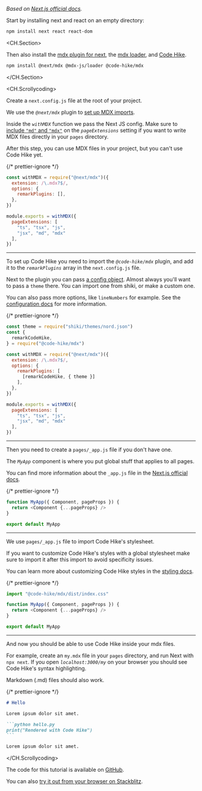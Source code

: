 _Based on [Next.js official docs](https://nextjs.org/docs/advanced-features/using-mdx)._

Start by installing next and react on an empty directory:

```bash
npm install next react react-dom
```

<CH.Section>

Then also install the [mdx plugin for next](focus://1[13:21]), the [mdx loader](focus://1[23:36]), and [Code Hike](focus://1[38:56]).

```bash
npm install @next/mdx @mdx-js/loader @code-hike/mdx
```

</CH.Section>

<div style={{ height: "0.5em" }} />

<CH.Scrollycoding>

Create a `next.config.js` file at the root of your project.

We use the _`@next/mdx`_ plugin to [set up MDX imports](focus://1:6,8,13).

Inside the _`withMDX`_ function we pass the Next JS config. Make sure to [include `"md"` and `"mdx"`](focus://9,11[12:22],12) on the _`pageExtensions`_ setting if you want to write MDX files directly in your `pages` directory.

After this step, you can use MDX files in your project, but you can't use Code Hike yet.

{/* prettier-ignore */}
```js next.config.js
const withMDX = require("@next/mdx")({
  extension: /\.mdx?$/,
  options: {
    remarkPlugins: [],
  },
})

module.exports = withMDX({
  pageExtensions: [
    "ts", "tsx", "js", 
    "jsx", "md", "mdx"
  ],
})
```

---

To set up Code Hike you need to import the _`@code-hike/mdx`_ plugin, and add it to the _`remarkPlugins`_ array in the `next.config.js` file.

Next to the plugin you can pass [a config object](focus://10[24:32]). Almost always you'll want to pass a `theme` there. You can import one from shiki, or make a custom one.

You can also pass more options, like `lineNumbers` for example. See the [configuration docs](/docs/configuration) for more information.

{/* prettier-ignore */}
```js next.config.js focus=1:4,9:11
const theme = require("shiki/themes/nord.json")
const {
  remarkCodeHike,
} = require("@code-hike/mdx")

const withMDX = require("@next/mdx")({
  extension: /\.mdx?$/,
  options: {
    remarkPlugins: [
      [remarkCodeHike, { theme }]
    ],
  },
})

module.exports = withMDX({
  pageExtensions: [
    "ts", "tsx", "js", 
    "jsx", "md", "mdx"
  ],
})
```

---

Then you need to create a `pages/_app.js` file if you don't have one.

The _`MyApp`_ component is where you put global stuff that applies to all pages.

You can find more information about the `_app.js` file in the [Next.js official docs](https://nextjs.org/docs/advanced-features/custom-app).

{/* prettier-ignore */}
```js pages/_app.js
function MyApp({ Component, pageProps }) {
  return <Component {...pageProps} />
}

export default MyApp
```

---

We use `pages/_app.js` file to import Code Hike's stylesheet.

If you want to customize Code Hike's styles with a global stylesheet make sure to import it after this import to avoid specificity issues.

You can learn more about customizing Code Hike styles in the [styling docs](/docs/styling).

{/* prettier-ignore */}
```js pages/_app.js focus=1
import "@code-hike/mdx/dist/index.css"

function MyApp({ Component, pageProps }) {
  return <Component {...pageProps} />
}

export default MyApp
```

---

And now you should be able to use Code Hike inside your mdx files.

For example, create an `my.mdx` file in your `pages` directory, and run Next with `npx next`. If you open _`localhost:3000/my`_ on your browser you should see Code Hike's syntax highlighting.

Markdown (.md) files should also work.

{/* prettier-ignore */}
~~~md pages/my.mdx
# Hello

Lorem ipsum dolor sit amet.

```python hello.py
print("Rendered with Code Hike")
```

Lorem ipsum dolor sit amet.
~~~

</CH.Scrollycoding>

<div style={{ height: 20 }} />

The code for this tutorial is available on [GitHub](https://github.com/code-hike/examples/tree/main/nextjs).

You can also [try it out from your browser on Stackblitz](https://stackblitz.com/edit/ch-nextjs?file=pages%2Findex.mdx).

<div style={{ height: 200 }} />
